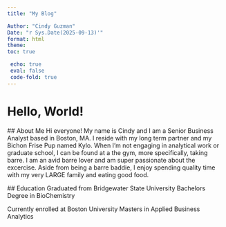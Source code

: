 ```yaml
---
title: "My Blog"

Author: "Cindy Guzman"
Date: "r Sys.Date(2025-09-13)'"
format: html
theme: 
toc: true

 echo: true
 eval: false
 code-fold: true
---
```

# Hello, World!

 ## About Me
 Hi everyone! My name is Cindy and I am a Senior Business Analyst based in Boston, MA. I reside with my long term partner and my Bichon Frise Pup named Kylo. When I'm not engaging in analytical work or graduate school, I can be found at a the gym, more specifically, taking barre. I am an avid barre lover and am super passionate about the excercise. Aside from being a barre baddie, I enjoy spending quality time with my very LARGE family and eating good food.

 ## Education
 Graduated from Bridgewater State University
 Bachelors Degree in BioChemistry

 Currently enrolled at Boston University
 Masters in Applied Business Analytics
